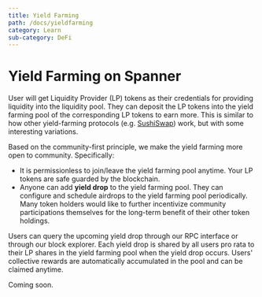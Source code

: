 ```yaml
---
title: Yield Farming
path: /docs/yieldfarming
category: Learn
sub-category: DeFi
---
```


# Yield Farming on Spanner

User will get Liquidity Provider (LP) tokens as their credentials for providing liquidity into the liquidity pool. They can deposit the LP tokens into the yield farming pool of the corresponding LP tokens to earn more. This is similar to how other yield-farming protocols (e.g. [SushiSwap](https://sushiswap.fi/pools)) work, but with some interesting variations.

Based on the community-first principle, we make the yield farming more open to community. Specifically:

-   It is permissionless to join/leave the yield farming pool anytime. Your LP tokens are safe guarded by the blockchain.
-   Anyone can add **yield drop** to the yield farming pool. They can configure and schedule airdrops to the yield farming pool periodically. Many token holders would like to further incentivize community participations themselves for the long-term benefit of their other token holdings.

Users can query the upcoming yield drop through our RPC interface or through our block explorer. Each yield drop is shared by all users pro rata to their LP shares in the yield farming pool when the yield drop occurs. Users' collective rewards are automatically accumulated in the pool and can be claimed anytime. 

Coming soon.